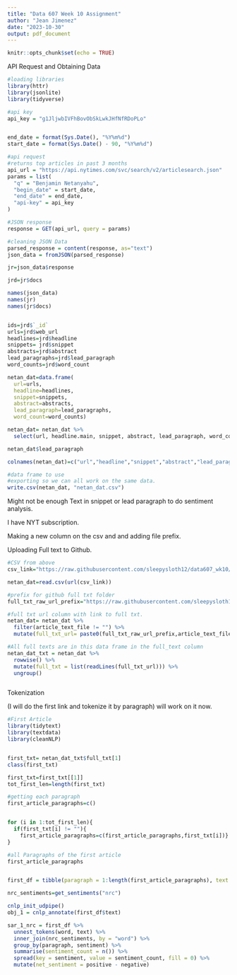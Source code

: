 ---
title: "Data 607 Week 10 Assignment"
author: "Jean Jimenez"
date: "2023-10-30"
output: pdf_document
---

```{r setup, include=FALSE}
knitr::opts_chunk$set(echo = TRUE)
```


API Request and Obtaining Data

```{r}
#loading libraries
library(httr)
library(jsonlite)
library(tidyverse)

#api key
api_key = "g1JljwbIVFhBovObSkLwkJHfNfRDoPLo"


end_date = format(Sys.Date(), "%Y%m%d")
start_date = format(Sys.Date() - 90, "%Y%m%d")

#api request
#returns top articles in past 3 months
api_url = "https://api.nytimes.com/svc/search/v2/articlesearch.json"
params = list(
  "q" = "Benjamin Netanyahu",
  "begin_date" = start_date,
  "end_date" = end_date,
  "api-key" = api_key
)

#JSON response
response = GET(api_url, query = params)

#cleaning JSON Data
parsed_response = content(response, as="text")
json_data = fromJSON(parsed_response)

jr=json_data$response

jrd=jr$docs

names(json_data)
names(jr)
names(jr$docs)


ids=jrd$`_id`
urls=jrd$web_url
headlines=jrd$headline
snippets= jrd$snippet
abstracts=jrd$abstract
lead_paragraphs=jrd$lead_paragraph
word_counts=jrd$word_count

netan_dat=data.frame(
  url=urls,
  headline=headlines,
  snippet=snippets,
  abstract=abstracts,
  lead_paragraph=lead_paragraphs,
  word_count=word_counts)

netan_dat= netan_dat %>%
  select(url, headline.main, snippet, abstract, lead_paragraph, word_count)

netan_dat$lead_paragraph

colnames(netan_dat)=c("url","headline","snippet","abstract","lead_paragraph", "word_count")

#data frame to use
#exporting so we can all work on the same data.
write.csv(netan_dat, "netan_dat.csv")

```


Might not be enough Text in snippet or lead paragraph to do sentiment analysis.

I have NYT subscription.

Making a new column on the csv and and adding file prefix.

Uploading Full text to Github.

```{r}
#CSV from above
csv_link="https://raw.githubusercontent.com/sleepysloth12/data607_wk10/main/netan_dat.csv"

netan_dat=read.csv(url(csv_link))

#prefix for github full txt folder
full_txt_raw_url_prefix="https://raw.githubusercontent.com/sleepysloth12/data607_wk10/main/fullText/"

#full txt url column with link to full txt.
netan_dat= netan_dat %>%
  filter(article_text_file != "") %>%
  mutate(full_txt_url= paste0(full_txt_raw_url_prefix,article_text_file,".txt") )

#All full texts are in this data frame in the full_text column
netan_dat_txt = netan_dat %>% 
  rowwise() %>% 
  mutate(full_txt = list(readLines(full_txt_url))) %>%
  ungroup()



```


Tokenization

(I will do the first link and tokenize it by paragraph)
will work on it now.

```{r}
#First Article
library(tidytext)
library(textdata)
library(cleanNLP)


first_txt= netan_dat_txt$full_txt[1]
class(first_txt)

first_txt=first_txt[[1]]
tot_first_len=length(first_txt)

#getting each paragraph
first_article_paragraphs=c()


for (i in 1:tot_first_len){
  if(first_txt[i] != ""){
    first_article_paragraphs=c(first_article_paragraphs,first_txt[i])}
}

#all Paragraphs of the first article
first_article_paragraphs


first_df = tibble(paragraph = 1:length(first_article_paragraphs), text = first_article_paragraphs)

nrc_sentiments=get_sentiments("nrc")

cnlp_init_udpipe()
obj_1 = cnlp_annotate(first_df$text)

sar_1_nrc = first_df %>%
  unnest_tokens(word, text) %>%
  inner_join(nrc_sentiments, by = "word") %>%
  group_by(paragraph, sentiment) %>%
  summarise(sentiment_count = n()) %>%
  spread(key = sentiment, value = sentiment_count, fill = 0) %>%
  mutate(net_sentiment = positive - negative)


```

